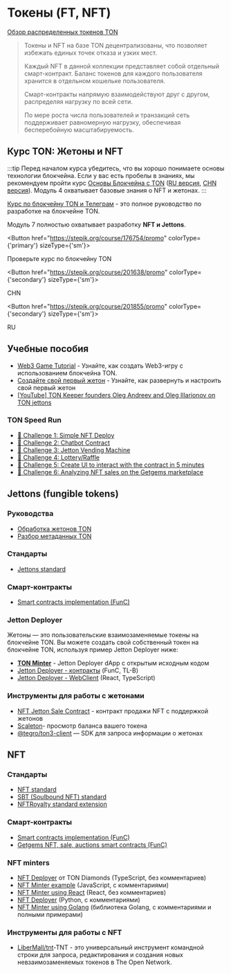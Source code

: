 

# Токены (FT, NFT)

[Обзор распределенных токенов TON](https://telegra.ph/Scalable-DeFi-in-TON-03-30)

> Токены и NFT на базе TON децентрализованы, что позволяет избежать единых точек отказа и узких мест.
>
> Каждый NFT в данной коллекции представляет собой отдельный смарт-контракт. Баланс токенов для каждого пользователя хранится в отдельном кошельке пользователя.
>
> Смарт-контракты напрямую взаимодействуют друг с другом, распределяя нагрузку по всей сети.
>
> По мере роста числа пользователей и транзакций сеть поддерживает равномерную нагрузку, обеспечивая бесперебойную масштабируемость.

## Курс TON: Жетоны и NFT

:::tip
Перед началом курса убедитесь, что вы хорошо понимаете основы технологии блокчейна. Если у вас есть пробелы в знаниях, мы рекомендуем пройти курс [Основы Блокчейна с TON](https://stepik.org/course/201294/promo) ([RU версия](https://stepik.org/course/202221/), [CHN версия](https://stepik.org/course/200976/)).
Модуль 4 охватывает базовые знания о NFT и жетонах.
:::

[Курс по блокчейну TON и Телеграм](https://stepik.org/course/201855/) - это полное руководство по разработке на блокчейне TON.

Модуль 7 полностью охватывает разработку **NFT и Jettons**.

<Button href="https://stepik.org/course/176754/promo"
        colorType={'primary'} sizeType={'sm'}>

Проверьте курс по блокчейну TON

</Button>

<Button href="https://stepik.org/course/201638/promo"
        colorType={'secondary'} sizeType={'sm'}>

CHN

</Button>

<Button href="https://stepik.org/course/201855/promo"
        colorType={'secondary'} sizeType={'sm'}>

RU

</Button>

## Учебные пособия

- [Web3 Game Tutorial](/v3/guidelines/dapps/tutorials/web3-game-example) - Узнайте, как создать Web3-игру с использованием блокчейна TON.
- [Создайте свой первый жетон](/v3/guidelines/dapps/tutorials/mint-your-first-token/) - Узнайте, как развернуть и настроить свой первый жетон
- [[YouTube] TON Keeper founders Oleg Andreev and Oleg Illarionov on TON jettons](https://www.youtube.com/watch?v=oEO29KmOpv4)

### TON Speed Run

- [🚩 Challenge 1: Simple NFT Deploy](https://github.com/romanovichim/TONQuest1)
- [🚩 Challenge 2: Chatbot Contract](https://github.com/romanovichim/TONQuest2)
- [🚩 Challenge 3: Jetton Vending Machine](https://github.com/romanovichim/TONQuest3)
- [🚩 Challenge 4: Lottery/Raffle](https://github.com/romanovichim/TONQuest4)
- [🚩 Challenge 5: Create UI to interact with the contract in 5 minutes](https://github.com/romanovichim/TONQuest5)
- [🚩 Challenge 6: Analyzing NFT sales on the Getgems marketplace](https://github.com/romanovichim/TONQuest6)

## Jettons (fungible tokens)

### Руководства

- [Обработка жетонов TON](/v3/guidelines/dapps/asset-processing/jettons)
- [Разбор метаданных TON](/v3/guidelines/dapps/asset-processing/nft-processing/metadata-parsing)

### Стандарты

- [Jettons standard](https://github.com/ton-blockchain/TEPs/blob/master/text/0074-jettons-standard.mdx)

### Смарт-контракты

- [Smart contracts implementation (FunC)](https://github.com/ton-blockchain/token-contract/)

### Jetton Deployer

Жетоны — это пользовательские взаимозаменяемые токены на блокчейне TON. Вы можете создать свой собственный токен на блокчейне TON, используя пример Jetton Deployer ниже:

- **[TON Minter](https://minter.ton.org/)** - Jetton Deployer dApp с открытым исходным кодом
- [Jetton Deployer - контракты](https://github.com/ton-defi-org/jetton-deployer-contracts) (FunC, TL-B)
- [Jetton Deployer - WebClient](https://github.com/ton-defi-org/jetton-deployer-webclient) (React, TypeScript)

### Инструменты для работы с жетонами

- [NFT Jetton Sale Contract](https://github.com/dvlkv/nft-jetton-sale-smc) - контракт продажи NFT с поддержкой жетонов
- [Scaleton](http://scaleton.io)- просмотр баланса вашего токена
- [@tegro/ton3-client](https://github.com/TegroTON/ton3-client#jettons-example) — SDK для запроса информации о жетонах

## NFT

### Стандарты

- [NFT standard](https://github.com/ton-blockchain/TEPs/blob/master/text/0062-nft-standard.mdx)
- [SBT (Soulbound NFT) standard](https://github.com/ton-blockchain/TEPs/blob/master/text/0085-sbt-standard.mdx)
- [NFTRoyalty standard extension](https://github.com/ton-blockchain/TEPs/blob/master/text/0066-nft-royalty-standard.mdx)

### Смарт-контракты

- [Smart contracts implementation (FunC)](https://github.com/ton-blockchain/token-contract/)
- [Getgems NFT, sale, auctions smart contracts (FunC)](https://github.com/getgems-io/nft-contracts)

### NFT minters

- [NFT Deployer](https://github.com/tondiamonds/ton-nft-deployer) от TON Diamonds (TypeScript, без комментариев)
- [NFT Minter example](https://github.com/ton-foundation/token-contract/tree/main/nft/web-example) (JavaScript, с комментариями)
- [NFT Minter using React](https://github.com/tonbuilders/tonbuilders-minter) (React, без комментариев)
- [NFT Deployer](https://github.com/anomaly-guard/nft-deployer) (Python, с комментариями)
- [NFT Minter using Golang](https://github.com/xssnick/tonutils-go#nft) (библиотека Golang, с комментариями и полными примерами)

### Инструменты для работы с NFT

- [LiberMall/tnt](https://github.com/LiberMall/tnt)-TNT - это универсальный инструмент командной строки для запроса, редактирования и создания новых невзаимозаменяемых токенов в The Open Network.

<Feedback />
